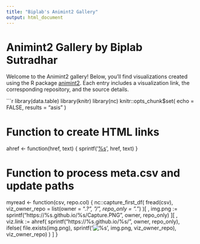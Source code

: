 ```yaml
---
title: "Biplab's Animint2 Gallery"
output: html_document
---
```


# Animint2 Gallery by Biplab Sutradhar

Welcome to the Animint2 gallery! Below, you'll find visualizations created using the R package [animint2](https://github.com/animint/animint2). Each entry includes a visualization link, the corresponding repository, and the source details.

```r
library(data.table)
library(knitr)
library(nc)
knitr::opts_chunk$set(
  echo = FALSE,
  results = "asis"
)

# Function to create HTML links
ahref <- function(href, text) {
  sprintf('<a href="%s">%s</a>', href, text)
}

# Function to process meta.csv and update paths
myread <- function(csv, repo.col) {
  nc::capture_first_df(
    fread(csv),
    viz_owner_repo = list(owner = ".*?", "/", repo_only = ".*")
  )[
    , img.png := sprintf("https://%s.github.io/%s/Capture.PNG", owner, repo_only)
  ][
    , viz.link := ahref(
      sprintf("https://%s.github.io/%s/", owner, repo_only),
      ifelse(
        file.exists(img.png),
        sprintf('<img src="%s" alt="%s" />', img.png, viz_owner_repo),
        viz_owner_repo)
    )
  ]
}
